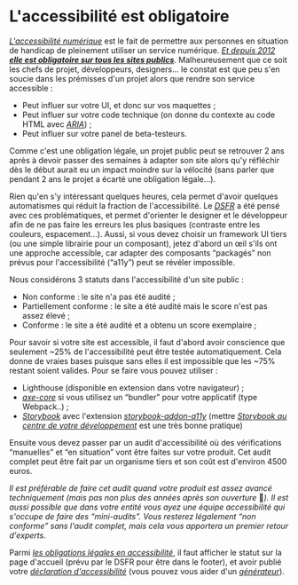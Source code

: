 # L'accessibilité est obligatoire

[_L'accessibilité numérique_](https://accessibilite.numerique.gouv.fr/) est le fait de permettre aux personnes en situation de handicap de pleinement utiliser un service numérique. [_Et depuis 2012_ **_elle est obligatoire sur tous les sites publics_**](https://design.numerique.gouv.fr/accessibilite-numerique/cadre-legal/). Malheureusement que ce soit les chefs de projet, développeurs, designers… le constat est que peu s'en soucie dans les prémisses d'un projet alors que rendre son service accessible :

- Peut influer sur votre UI, et donc sur vos maquettes ;
- Peut influer sur votre code technique (on donne du contexte au code HTML avec [_ARIA_](https://developer.mozilla.org/en-US/docs/Web/Accessibility/ARIA)) ;
- Peut influer sur votre panel de beta-testeurs.

Comme c'est une obligation légale, un projet public peut se retrouver 2 ans après à devoir passer des semaines à adapter son site alors qu'y réfléchir dès le début aurait eu un impact moindre sur la vélocité (sans parler que pendant 2 ans le projet a écarté une obligation légale…).

Rien qu'en s'y intéressant quelques heures, cela permet d'avoir quelques automatismes qui réduit la fraction de l'accessibilité. Le [_DSFR_](#dsfr-quesako) a été pensé avec ces problématiques, et permet d'orienter le designer et le développeur afin de ne pas faire les erreurs les plus basiques (contraste entre les couleurs, espacement…). Aussi, si vous devez choisir un framework UI tiers (ou une simple librairie pour un composant), jetez d'abord un œil s'ils ont une approche accessible, car adapter des composants “packagés” non prévus pour l'accessibilité (“a11y”) peut se révéler impossible.

Nous considérons 3 statuts dans l'accessibilité d'un site public :

- Non conforme : le site n'a pas été audité ;
- Partiellement conforme : le site a été audité mais le score n'est pas assez élevé ;
- Conforme : le site a été audité et a obtenu un score exemplaire ;

Pour savoir si votre site est accessible, il faut d'abord avoir conscience que seulement ~25% de l'accessibilité peut être testée automatiquement. Cela donne de vraies bases puisque sans elles il est impossible que les ~75% restant soient valides. Pour se faire vous pouvez utiliser :

- Lighthouse (disponible en extension dans votre navigateur) ;
- [_axe-core_](https://github.com/dequelabs/axe-core) si vous utilisez un “bundler” pour votre applicatif (type Webpack..) ;
- [_Storybook_](https://github.com/storybookjs/storybook) avec l'extension [_storybook-addon-a11y_](https://storybook.js.org/addons/@storybook/addon-a11y) (mettre [_Storybook au centre de votre développement_](#_3fcnbnmh2siy) est une très bonne pratique)

Ensuite vous devez passer par un audit d'accessibilité où des vérifications “manuelles” et “en situation” vont être faites sur votre produit. Cet audit complet peut être fait par un organisme tiers et son coût est d'environ 4500 euros.

_Il est préférable de faire cet audit quand votre produit est assez avancé techniquement (mais pas non plus des années après son ouverture_ 🙂*). Il est aussi possible que dans votre entité vous ayez une équipe accessibilité qui s'occupe de faire des “mini-audits”. Vous resterez légalement “non conforme” sans l'audit complet, mais cela vous apportera un premier retour d'experts.*

Parmi [_les obligations légales en accessibilité_](https://design.numerique.gouv.fr/accessibilite-numerique/cadre-legal/), il faut afficher le statut sur la page d'accueil (prévu par le DSFR pour être dans le footer), et avoir publié votre [_déclaration d'accessibilité_](https://design.numerique.gouv.fr/accessibilite-numerique/declaration-accessibilite) (vous pouvez vous aider d'un [_générateur_](https://betagouv.github.io/a11y-generateur-declaration/)).
